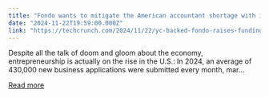 ```yaml
---
title: "Fondo wants to mitigate the American accountant shortage with its AI bookkeeping service"
date: "2024-11-22T19:59:00.000Z"
link: "https://techcrunch.com/2024/11/22/yc-backed-fondo-raises-funding-for-its-ai-powered-bookkeeping-and-taxes-platform/"
---
```


Despite all the talk of doom and gloom about the economy, entrepreneurship is actually on the rise in the U.S.: In 2024, an average of 430,000 new business applications were submitted every month, mar...

[Read more](https://techcrunch.com/2024/11/22/yc-backed-fondo-raises-funding-for-its-ai-powered-bookkeeping-and-taxes-platform/)
